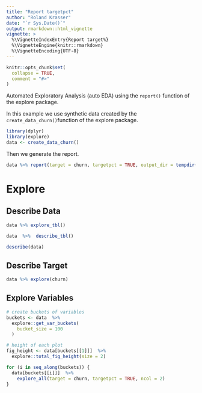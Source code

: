 ```yaml
---
title: "Report targetpct"
author: "Roland Krasser"
date: "`r Sys.Date()`"
output: rmarkdown::html_vignette
vignette: >
  %\VignetteIndexEntry{Report target%}
  %\VignetteEngine{knitr::rmarkdown}
  %\VignetteEncoding{UTF-8}
---
```


```r
knitr::opts_chunk$set(
  collapse = TRUE,
  comment = "#>"
)
```

Automated Exploratory Analysis (auto EDA) using the `report()` function of the explore package.

In this example we use synthetic data created by the `create_data_churn()`function of the explore package.

```r
library(dplyr)
library(explore)
data <- create_data_churn()
```

Then we generate the report.

```r
data %>% report(target = churn, targetpct = TRUE, output_dir = tempdir())
```

# Explore

## Describe Data

```r
data %>% explore_tbl()
```

```r
data  %>%  describe_tbl()
```

```r
describe(data)
```

## Describe Target

```r
data %>% explore(churn)
```

## Explore Variables

```r
# create buckets of variables
buckets <- data  %>%  
  explore::get_var_buckets(
    bucket_size = 100
  )

# height of each plot
fig_height <- data[buckets[[1]]]  %>%  
  explore::total_fig_height(size = 2)

```

```r
for (i in seq_along(buckets)) {
  data[buckets[[i]]]  %>%  
    explore_all(target = churn, targetpct = TRUE, ncol = 2)
} 
```
